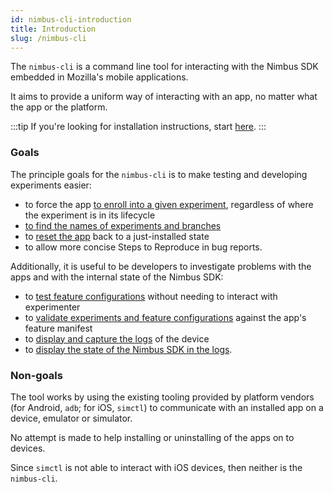 ```yaml
---
id: nimbus-cli-introduction
title: Introduction
slug: /nimbus-cli
---
```


The `nimbus-cli` is a command line tool for interacting with the Nimbus SDK embedded in Mozilla's mobile applications.

It aims to provide a uniform way of interacting with an app, no matter what the app or the platform.

:::tip
If you're looking for installation instructions, start [here](/nimbus-cli/install).
:::

### Goals

The principle goals for the `nimbus-cli` is to make testing and developing experiments easier:

 - to force the app [to enroll into a given experiment](/nimbus-cli/getting-started#enroll), regardless of where the experiment is in its lifecycle
 - [to find the names of experiments and branches](/nimbus-cli/getting-started#list)
 - to [reset the app](/nimbus-cli/getting-started#reset-app) back to a just-installed state
 - to allow more concise Steps to Reproduce in bug reports.

Additionally, it is useful to be developers to investigate problems with the apps and with the internal state of the Nimbus SDK:

 - to [test feature configurations](/nimbus-cli/test-feature) without needing to interact with experimenter
 - to [validate experiments and feature configurations](/nimbus-cli/fml) against the app's feature manifest
 - to [display and capture the logs](/nimbus-cli/working-with-logs) of the device
 - to [display the state of the Nimbus SDK in the logs](/nimbus-cli/working-with-logs#log-state).

### Non-goals

The tool works by using the existing tooling provided by platform vendors (for Android, `adb`; for iOS, `simctl`) to communicate with an installed app on a device, emulator or simulator.

No attempt is made to help installing or uninstalling of the apps on to devices.

Since `simctl` is not able to interact with iOS devices, then neither is the `nimbus-cli`.

